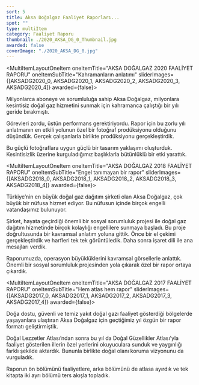 ```yaml
---
sort: 5
title: Aksa Doğalgaz Faaliyet Raporları...
spot: ""
type: multiItem
category: Faaliyet Raporu
thumbnail: ./2020_AKSA_DG_0_Thumbnail.jpg
awarded: false
coverImage: "./2020_AKSA_DG_0.jpg"
---
```




<MultiItemLayoutOneItem oneItemTitle="AKSA DOĞALGAZ 2020 FAALİYET RAPORU" oneItemSubTitle="Kahramanların anlatımı" sliderImages={[AKSADG2020_0, AKSADG2020_1, AKSADG2020_2, AKSADG2020_3, AKSADG2020_4]} awarded={false}>

Milyonlarca aboneye ve sorumluluğa sahip Aksa Doğalgaz, milyonlara kesintisiz doğal gaz hizmetini sunmak için kahramanca çalıştığı bir yılı geride bırakmıştı.

Görevleri zordu, üstün performans gerektiriyordu. Rapor için bu zorlu yılı anlatmanın en etkili yolunun özel bir fotoğraf prodüksiyonu olduğunu düşündük. Gerçek çalışanlarla birlikte prodüksiyonu gerçekleştirdik.

Bu güçlü fotoğraflara uygun güçlü bir tasarım yaklaşımı oluşturduk. Kesintisizlik üzerine kurguladığımız başlıklarla bütünlüklü bir etki yarattık.

</MultiItemLayoutOneItem>


<MultiItemLayoutOneItem oneItemTitle="AKSA DOĞALGAZ 2018 FAALİYET RAPORU" oneItemSubTitle="Engel tanımayan bir rapor" sliderImages={[AKSADG2018_0, AKSADG2018_1, AKSADG2018_2, AKSADG2018_3, AKSADG2018_4]} awarded={false}>

Türkiye’nin en büyük doğal gaz dağıtım şirketi olan Aksa Doğalgaz, çok büyük bir nüfusa hizmet ediyor. Bu nüfusun içinde birçok engelli vatandaşımız bulunuyor.

Şirket, hayata geçirdiği önemli bir sosyal sorumluluk projesi ile doğal gaz dağıtım hizmetinde birçok kolaylığı engellilere sunmaya başladı. Bu proje doğrultusunda bir kavramsal anlatım yoluna gittik. Önce bir el çekimi gerçekleştirdik ve harfleri tek tek görüntüledik. Daha sonra işaret dili ile ana mesajları verdik.

Raporumuzda, operasyon büyüklüklerini kavramsal görsellerle anlattık. Önemli bir sosyal sorumluluk projesinden yola çıkarak özel bir rapor ortaya çıkardık.

</MultiItemLayoutOneItem>


<MultiItemLayoutOneItem oneItemTitle="AKSA DOĞALGAZ 2017 FAALİYET RAPORU" oneItemSubTitle="Hem atlas hem rapor" sliderImages={[AKSADG2017_0, AKSADG2017_1, AKSADG2017_2, AKSADG2017_3, AKSADG2017_4]} awarded={false}>

Doğa dostu, güvenli ve temiz yakıt doğal gazı faaliyet gösterdiği bölgelerde yaşayanlara ulaştıran Aksa Doğalgaz için geçtiğimiz yıl özgün bir rapor formatı geliştirmiştik.

Doğal Lezzetler Atlası’ndan sonra bu yıl da Doğal Güzellikler Atlası’yla faaliyet gösterilen illerin özel yerlerini okuyuculara sunduk ve yaygınlığı farklı şekilde aktardık. Bununla birlikte doğal olanı koruma vizyonunu da vurguladık.

Raporun ön bölümünü faaliyetlere, arka bölümünü de atlasa ayırdık ve tek kitapta iki ayrı bölümü ters akışla topladık.

</MultiItemLayoutOneItem>
